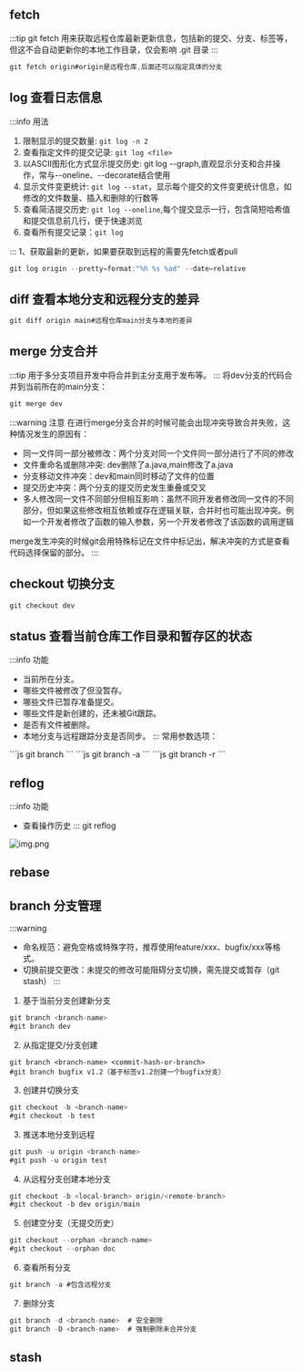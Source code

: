 


## fetch
:::tip
git fetch 用来获取远程仓库最新更新信息，包括新的提交、分支、标签等，但这不会自动更新你的本地工作目录，仅会影响 .git 目录
:::

```js
git fetch origin#origin是远程仓库,后面还可以指定具体的分支
```
## log 查看日志信息
:::info 用法
1. 限制显示的提交数量: `git log -n 2`
2. 查看指定文件的提交记录: `git log <file>`
3. 以ASCII图形化方式显示提交历史: git log --graph,直观显示分支和合并操作，常与--oneline、--decorate结合使用
4. 显示文件变更统计: `git log --stat`，显示每个提交的文件变更统计信息，如修改的文件数量、插入和删除的行数等
5. 查看简洁提交历史: `git log --oneline`,每个提交显示一行，包含简短哈希值和提交信息前几行，便于快速浏览
6. 查看所有提交记录：`git log`

:::
1、获取最新的更新，如果要获取到远程的需要先fetch或者pull
```js
git log origin --pretty=format:"%h %s %ad" --date=relative
```

## diff 查看本地分支和远程分支的差异
```js
git diff origin main#远程仓库main分支与本地的差异
```

## merge 分支合并
:::tip
用于多分支项目开发中将合并到主分支用于发布等。
:::
将dev分支的代码合并到当前所在的main分支：
```js
git merge dev
```

:::warning 注意
在进行merge分支合并的时候可能会出现冲突导致合并失败，这种情况发生的原因有：
- 同一文件同一部分被修改：两个分支对同一个文件同一部分进行了不同的修改
- 文件重命名或删除冲突: dev删除了a.java,main修改了a.java
- 分支移动文件冲突：dev和main同时移动了文件的位置
- 提交历史冲突：两个分支的提交历史发生重叠或交叉
- 多人修改同一文件不同部分但相互影响：虽然不同开发者修改同一文件的不同部分，但如果这些修改相互依赖或存在逻辑关联，合并时也可能出现冲突。例如一个开发者修改了函数的输入参数，另一个开发者修改了该函数的调用逻辑

merge发生冲突的时候git会用特殊标记在文件中标记出，解决冲突的方式是查看代码选择保留的部分。
:::

## checkout 切换分支

```js
git checkout dev
```

## status 查看当前仓库工作目录和暂存区的状态
:::info 功能
- 当前所在分支。
- 哪些文件被修改了但没暂存。
- 哪些文件已暂存准备提交。
- 哪些文件是新创建的，还未被Git跟踪。
- 是否有文件被删除。
- 本地分支与远程跟踪分支是否同步。
:::
常用参数选项：
<Tabs>
  <TabItem value="local" label="查看本地分支" default>
   ```js
    git branch
    ```
  </TabItem>
  <TabItem value="all" label="查看本地和远程分支">
   ```js
       git branch -a
       ```
  </TabItem>
  <TabItem value="remote" label="查看远程分支">
   ```js
       git branch -r
       ```
  </TabItem>
</Tabs>

## reflog
:::info 功能
- 查看操作历史
:::
git reflog

![img.png](./_img/img.png)


## rebase


## branch 分支管理
:::warning
- 命名规范：避免空格或特殊字符，推荐使用feature/xxx、bugfix/xxx等格式。
- 切换前提交更改：未提交的修改可能阻碍分支切换，需先提交或暂存（git stash）
:::
1. 基于当前分支创建新分支
```js
git branch <branch-name>
#git branch dev
```
2. 从指定提交/分支创建
```shell
git branch <branch-name> <commit-hash-or-branch>
#git branch bugfix v1.2（基于标签v1.2创建一个bugfix分支）
```
3. 创建并切换分支
```js
git checkout -b <branch-name>
#git checkout -b test
```
3. 推送本地分支到远程
```js
git push -u origin <branch-name>
#git push -u origin test
```
4. 从远程分支创建本地分支
```js
git checkout -b <local-branch> origin/<remote-branch>
#git checkout -b dev origin/main
```

5. 创建空分支（无提交历史）
```js
git checkout --orphan <branch-name>
#git checkout --orphan doc
```
6. 查看所有分支
```js
git branch -a #包含远程分支
```
7. 删除分支
```js
git branch -d <branch-name>  # 安全删除
git branch -D <branch-name>  # 强制删除未合并分支
```

## stash
